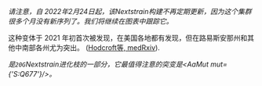 
_请注意，自 2022年2月24日起，该Nextstrain构建不再定期更新，因为这个集群很多个月没有新序列了。我们将继续在图表中跟踪它。_

这种变体于 2021 年初首次被发现，在美国各地都有发现，但在路易斯安那州和其他中南部各州尤为突出。
([Hodcroft等, medRxiv](https://www.medrxiv.org/content/10.1101/2021.02.12.21251658v2)). <br/>

<Var name="S:677P.Pelican" prefix=""/>是`20G`Nextstrain进化枝的一部分，它最值得注意的突变是<AaMut mut={'S:Q677'}/>。  <br/>

<MdxContent filepath="clusters/S.Q677.mdx" />
